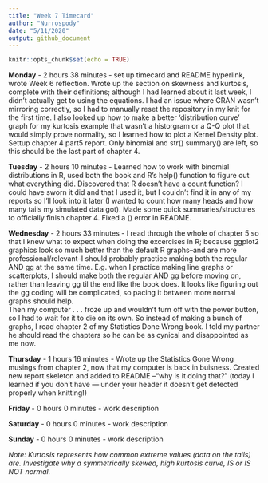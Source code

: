```yaml
---
title: "Week 7 Timecard"
author: "Nurrospody"
date: "5/11/2020"
output: github_document
---
```


```r
knitr::opts_chunk$set(echo = TRUE)
```

**Monday** - 2 hours 38 minutes - set up timecard and README hyperlink, wrote Week 6 reflection.  Wrote up the section on skewness and kurtosis, complete with their definitions; although I had learned about it last week, I didn't actually get to using the equations.  I had an issue where CRAN wasn't mirroring correctly, so I had to manually reset the repository in my knit for the first time.  I also looked up how to make a better 'distribution curve' graph for my kurtosis example that wasn't a historgram or a Q-Q plot that would simply prove normality, so I learned how to plot a Kernel Density plot.  
Settup chapter 4 part5 report.  Only binomial and str() summary() are left, so this should be the last part of chapter 4.

**Tuesday** - 2 hours 10 minutes - Learned how to work with binomial distributions in R, used both the book and R's help() function to figure out what everything did.  Discovered that R doesn't have a count function?  I could have sworn it did and that I used it, but I couldn't find it in any of my reports so I'll look into it later (I wanted to count how many heads and how many tails my simulated data got).  Made some quick summaries/structures to officially finish chapter 4.  Fixed a () error in README.

**Wednesday** - 2 hours 33 minutes - I read through the whole of chapter 5 so that I knew what to expect when doing the excercises in R; because ggplot2 graphics look so much better than the default R graphs--and are more professional/relevant--I should probably practice making both the regular AND gg at the same time.  E.g. when I practice making line graphs or scatterplots, I should make both the regular AND gg before moving on, rather than leaving gg til the end like the book does.  It looks like figuring out the gg coding will be complicated, so pacing it between more normal graphs should help.  
Then my computer . . . froze up and wouldn't turn off with the power button, so I had to wait for it to die on its own.  So instead of making a bunch of graphs, I read chapter 2 of my Statistics Done Wrong book.  I told my partner he should read the chapters so he can be as cynical and disappointed as me now.  

**Thursday** - 1 hours 16 minutes - Wrote up the Statistics Gone Wrong musings from chapter 2, now that my computer is back in buisness.  Created new report skeleton and added to README --"why is it doing that?" (today I learned if you don't have --- under your header it doesn't get detected properly when knitting!)

**Friday** - 0 hours 0 minutes - work description

**Saturday** - 0 hours 0 minutes - work description

**Sunday** - 0 hours 0 minutes - work description

*Note: Kurtosis represents how common extreme values (data on the tails) are.  Investigate why a symmetrically skewed, high kurtosis curve, IS or IS NOT normal.*